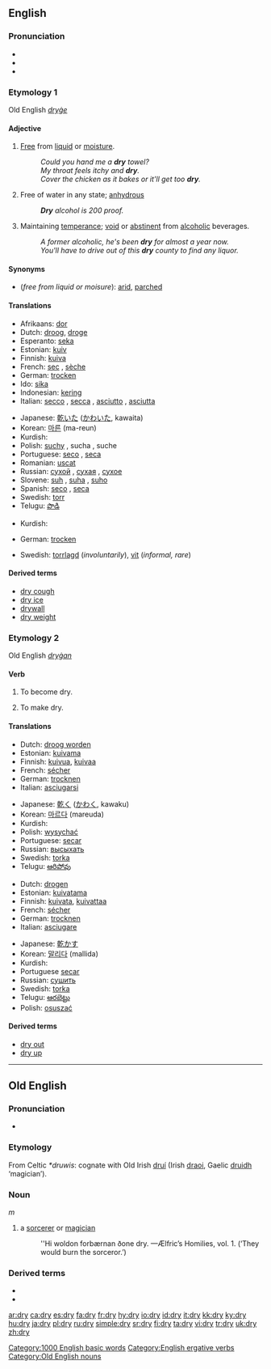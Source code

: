 ==English==

===Pronunciation===
*{{IPA|/draɪ/}}
*{{audio|en-us-dry.ogg|Audio (US)}}
*{{rhymes|aɪ}}

===Etymology 1===
Old English ''[[dryġe]]''

====Adjective====
{{en-adj|drier|'''[[driest]] '''or''' [[dryest]]'''}}

# [[free|Free]] from [[liquid]] or [[moisture]].
#: ''Could you hand me a '''dry''' towel?''
#: ''My throat feels itchy and '''dry'''.''
#: ''Cover the chicken as it bakes or it'll get too '''dry'''.''
# {{chemistry}} Free of water in any state; [[anhydrous]]
#: '''''Dry''' alcohol is 200 proof.''
# Maintaining [[temperance]]; [[void]] or [[abstinent]] from [[alcoholic]] beverages.
#: ''A former alcoholic, he's been '''dry''' for almost a year now.''
#: ''You'll have to drive out of this '''dry''' county to find any liquor.''

====Synonyms====
* (''free from liquid or moisure''): [[arid]], [[parched]]

====Translations====
{{rfc-level|Translations at L3+ (AutoFormat would have corrected level of Synonyms)}}
{{trans-top|free from liquid or moisture}}
*Afrikaans: [[dor]]
*Dutch: [[droog]], [[droge]]
*Esperanto: [[seka]]
*Estonian: [[kuiv]]
*Finnish: [[kuiva]]
*French: [[sec]] {{m}}, [[sèche]] {{f}}
*German: [[trocken]]
*Ido: [[sika]]
*Indonesian: [[kering]]
*Italian: [[secco]] {{m}}, [[secca]] {{f}}, [[asciutto]] {{m}}, [[asciutta]] {{f}}
{{trans-mid}}
*Japanese: [[乾いた]] ([[かわいた]], kawaita)
*Korean: [[마른]] (ma-reun)
*Kurdish: {{KUchar|[[وشک]]}}
*Polish: [[suchy]] {{m}}, sucha {{f}}, suche {{n}}
*Portuguese: [[seco]] {{m}}, [[seca]] {{f}}
*Romanian: [[uscat]]
*Russian: [[сухой]] {{m}}, [[сухая]] {{f}}, [[сухое]] {{n}}
*Slovene: [[suh]] {{m}}, [[suha]] {{f}}, [[suho]] {{n}}
*Spanish: [[seco]] {{m}}, [[seca]] {{f}}
*Swedish: [[torr]]
*Telugu: [[పొడి]]
{{trans-bottom}}

{{trans-top|free of water in any state}}
{{trans-mid}}
*Kurdish: {{KUchar|[[وشک]]}}
{{trans-bottom}}

{{trans-top|maintaining temperance}}
*German: [[trocken]]
{{trans-mid}}
*Swedish: [[torrlagd]] (''involuntarily''), [[vit]] (''informal, rare'')
{{trans-bottom}}

====Derived terms====
*[[dry cough]]
*[[dry ice]]
*[[drywall]]
*[[dry weight]]

===Etymology 2===
Old English ''[[dryġan]]''

====Verb====
{{en-verb|dries|drying|dried}}

# {{intransitive}} To become dry.
# {{transitive}} To make dry.

====Translations====
{{trans-top|to become dry}}
*Dutch: [[droog worden]]
*Estonian: [[kuivama]]
*Finnish: [[kuivua]], [[kuivaa]]
*French: [[sécher]]
*German: [[trocknen]]
*Italian: [[asciugarsi]]
{{trans-mid}}
*Japanese: [[乾く]] ([[かわく]], kawaku)
*Korean: [[마르다]] (mareuda)
*Kurdish: {{KUchar|[[وشک بوون]]}}
*Polish: [[wysychać]]
*Portuguese: [[secar]]
*Russian: [[высыхать]]
*Swedish: [[torka]]
*Telugu: [[ఆరిపోవు]]
{{trans-bottom}}

{{trans-top|to make dry}}
*Dutch: [[drogen]]
*Estonian: [[kuivatama]]
*Finnish: [[kuivata]], [[kuivattaa]]
*French: [[sécher]]
*German: [[trocknen]]
*Italian: [[asciugare]]
{{trans-mid}}
*Japanese: [[乾かす]]
*Korean: [[말리다]] (mallida)
*Kurdish: {{KUchar|[[وشک کردن]]}}
*Portuguese [[secar]]
*Russian: [[сушить]]
*Swedish: [[torka]]
*Telugu: [[ఆరబెట్టు]]
*Polish: [[osuszać]]
{{trans-bottom}}

====Derived terms====
* [[dry out]]
* [[dry up]]

[[Category:1000 English basic words]]
[[Category:English ergative verbs]]

----

==Old English==

===Pronunciation===
* {{IPA|/dry:/}}

===Etymology===
From Celtic ''*druwis'': cognate with Old Irish [[druí]] (Irish [[draoi]], Gaelic [[druidh]] ‘magician’).

===Noun===
{{Latinx|'''drȳ'''}} ''m''

# a [[sorcerer]] or [[magician]]
#:''Hi woldon forbærnan ðone dry. —Ælfric’s Homilies, vol. 1.  (‘They would burn the sorceror.’)

===Derived terms===
*{{Latinx|[[drycræft|drȳcræft]]}}
*{{Latinx|[[dryecge|drȳecge]]}}

[[Category:Old English nouns]]

[[ar:dry]]
[[ca:dry]]
[[es:dry]]
[[fa:dry]]
[[fr:dry]]
[[hy:dry]]
[[io:dry]]
[[id:dry]]
[[it:dry]]
[[kk:dry]]
[[ky:dry]]
[[hu:dry]]
[[ja:dry]]
[[pl:dry]]
[[ru:dry]]
[[simple:dry]]
[[sr:dry]]
[[fi:dry]]
[[ta:dry]]
[[vi:dry]]
[[tr:dry]]
[[uk:dry]]
[[zh:dry]]